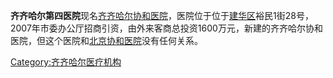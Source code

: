 '''齐齐哈尔第四医院'''现名[[齐齐哈尔|齐齐哈尔]][[协和医院|协和医院]]，医院位于位于[[建华区|建华区]]裕民1街28号，2007年市委办公厅招商引资，由外来客商总投资1600万元，新建的齐齐哈尔协和医院，但这个医院和[[北京协和医院|北京协和医院]]没有任何关系。

{{Hospital-stub}}

[[Category:齐齐哈尔医疗机构|Category:齐齐哈尔医疗机构]]